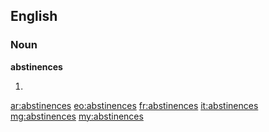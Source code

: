 ==English==

===Noun===
'''abstinences'''

# {{plural of|[[abstinence]]}}

[[ar:abstinences]]
[[eo:abstinences]]
[[fr:abstinences]]
[[it:abstinences]]
[[mg:abstinences]]
[[my:abstinences]]